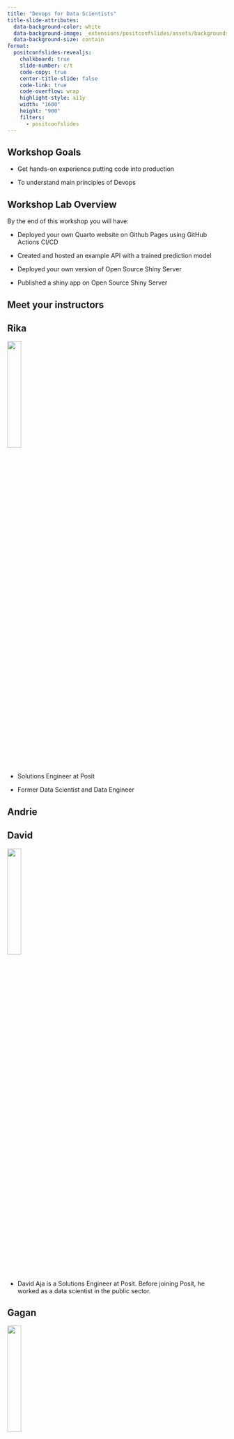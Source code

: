 ```yaml
---
title: "Devops for Data Scientists"
title-slide-attributes: 
  data-background-color: white
  data-background-image: _extensions/positconfslides/assets/backgrounds/toc-light.svg
  data-background-size: contain
format:
  positconfslides-revealjs: 
    chalkboard: true
    slide-number: c/t
    code-copy: true
    center-title-slide: false
    code-link: true
    code-overflow: wrap
    highlight-style: a11y
    width: "1600"
    height: "900"
    filters:
      - positconfslides
---
```


## Workshop Goals

-   Get hands-on experience putting code into production

-   To understand main principles of Devops

## Workshop Lab Overview

By the end of this workshop you will have:

-   Deployed your own Quarto website on Github Pages using GitHub Actions CI/CD

-   Created and hosted an example API with a trained prediction model

-   Deployed your own version of Open Source Shiny Server

-   Published a shiny app on Open Source Shiny Server

## Meet your instructors

::: panel-tabset
## Rika

![](images/rika_bio-01.jpeg){width="25%"}

-   Solutions Engineer at Posit

-   Former Data Scientist and Data Engineer

## Andrie

## David

![](images/edavidaja.jpeg){width="25%"}

-   David Aja is a Solutions Engineer at Posit. Before joining Posit, he worked as a data scientist in the public sector.

## Gagan

![](images/gagan.png){width="25%"}

-   Gagandeep Singh is a former software engineer and data scientist who has worked in a variety of cross-technology teams before joining Posit as a Solutions Engineer.

## Sam

![](images/sam-workweek-2023-large.jpeg){width="25%"}

-   Sam Edwardes is a Solutions Engineer at Posit. He is passionate about open source software and data science. Before joining Posit Sam consulted for many different companies as a Consultant at Deloitte.
:::

## Solutions Engineering at Posit

![](images/sol-eng.png){width="25%"}

-   Posit's Solutions Engineering team aims to shrink the distance between the needs of Posit's customers and our Pro and Open Source offerings, leading with curiosity and technical excellence.

-   Our customer-facing work helps our customers deploy, install, configure, and use our Pro products.

## Introduce yourself!

-   Name

-   What you do?

-   How you think devops can help you in your work?

## Logistics & Workshop Setup {.toc-people-dark}

## Pre-workshop Install {.brackets-light}

We encourage you to set up the following systems prior to the start of the workshop. We will also set aside time during the workshop to install and troubleshoot.

1.  Install [git](https://git-scm.com/downloads) on your laptop. You can check if git is already installed by typing `git --version` in the terminal.
2.  If you do not have a github account please create a [personal](https://docs.github.com/en/get-started/signing-up-for-github/signing-up-for-a-new-github-account) account.
3.  Make sure that you have a text editor that you are comfortable using. For example, Rstudio [IDE](https://www.rstudio.com/categories/rstudio-ide/), [vscode](https://code.visualstudio.com/download), [sublime](https://www.sublimetext.com/3).
4.  Create an account at [Docker Hub](https://hub.docker.com/).
5.  Download [Docker Desktop](https://www.docker.com/products/docker-desktop/).
6.  Download [quarto](https://quarto.org/docs/download/).
7.  Sign up for Discord channel

## Workshop Install {.brackets-light}

1.  Is your wifi working? If not, let one of the instructors/TA's know as soon as possible.
2.  Login to http://rstd.io/class, use the provided username and password and access Posit Workbench, and Posit Connect.

## Documentation & Communication {.brackets-light}

-   All documents including slides are available at this github [repo](https://github.com/posit-conf-2023/devops)
-   Discord channel for questions
-   "Posit" Notes system

## Schedule - Day 1 {.brackets-light}

| Time          | Topic                         |
|---------------|-------------------------------|
| 09:00 - 09:45 | Introductions & Installations |
| 09:45 - 10:30 | Linux Prep                    |
| 10:30 - 11:00 | Break                         |
| 11:00 - 12:30 |                               |
| 12:30 - 13:30 | Lunch                         |
| 13:30 - 15:00 |                               |
| 15:00 - 15:30 | Break                         |
| 15:30 - 17:00 |                               |

## Schedule - Day 2 {.brackets-light}

| Time          | Topic |
|---------------|-------|
| 09:00 - 10:30 |       |
| 10:30 - 11:00 | Break |
| 11:00 - 12:30 |       |
| 12:30 - 13:30 | Lunch |
| 13:30 - 15:00 |       |
| 15:00 - 15:30 | Break |
| 15:30 - 17:00 |       |

## Code of Conduct {.brackets-light}

-   Some stuff
-   Some more stuff
    -   And yet more!

## Devops Overview {.toc-people-dark}

## Data science & devops

-   Why should data scientists care about or learn devops?

-   In a perfect world data scientists would just focus on the "dev" part of devops

## Has this ever happened to you?

-   You come back to code from a year ago and now it doesnt run!

-   Congrats! You just got a new laptop with a new install of R. How do you run your code that was created with an older R version?

-   Your boss asks you to share that Shiny app with a client but the dev team is too busy working on their roadmap to help you deploy.

-   You need to share your prediction model (created in R) with the Engineering team but they only code in Java.

-   You've deployed your Shiny app to a site. But now you need to make sure that only clients can access it.

## What even is devops? {.brackets-dark}

Everything that happens once your code has been written.

-   Sharing your documents, apps, and apis
-   "Production" can mean different things
-   Continuous (and fast!) deployment & release of software/features
-   Testing
-   Collaborating on code
-   Reproducing your code across environments
-   Reproducing your environment as code
-   Ensuring security for your "content"
-   Networking

## A brief history of devops

## Principle #1: Reproducibility

![](images/Screenshot%202023-08-22%20at%203.26.22%20PM.png)

## Layers of reproducibility

+----------+---------------------------------+
| Layer    | Contents                        |
+==========+=================================+
| Packages | R + Python Packages             |
+----------+---------------------------------+
| System   | R + Python Language Versions    |
|          |                                 |
|          | System Libraries                |
|          |                                 |
|          | Operating System + dependencies |
+----------+---------------------------------+
| Hardware | Virtual Hardware                |
|          |                                 |
|          | Physical Hardware               |
+----------+---------------------------------+

## Packages vs. Libraries vs. Repositories

**Package** - contains code, functions, data, and documentation. Can be be distributed as SOURCE (a directory with all package components), [BINARIES](https://solutions.posit.co/envs-pkgs/environments/repositories/index.html#binary-packages) (contains files in OS-specific format) or as a BUNDLE (compressed file containing package components, similar to source).

**Library** - is a directory where packages are installed. You can have user-level or project-level libraries. Run `.libPaths()` to see yours. To use a package in has to be installed in a library with `install.packages()` and then loaded into memory with `library(x)` .

**Repository** - a collection of packages. CRAN is a public external repository that is a network of servers that distribute R along with R packages.

## Activity 1

-   Complete Part 1 of Lab: Deploy Quarto with GHA

-   Make a list of the layers that need to be reproduced in this workflow.

    -   Inspect the lock file.
    -   Where are packages being pulled from? Confirm by typing `options("repos")`. Does this differ from the repo set in Tools \> Global Options \> Packages?
    -   Visit the url where packages are being pulled from and see if you can identify package dependencies. Are packages downloaded as binaries or from source?
    -   What are server and OS dependencies? (Hint: If you are not sure which distribution of Linux you are using, you can find it by typing `cat /etc/*-release` in your terminal)

-   In your day-to-day work, what's the hardest reproducibility challenge?

## Mechanisms for reproducibility

-   virtual environments

-   documenting state & version control

-   Containerization & Docker

-   Infrastructure as Code

## Principle 2: Continuous Integration & Deployment

## Dev/Test/Prod

## A quick word on https & ssh

## Activity 2

## Linux Refresher (optional) {.toc-people-dark}

## Why Linux? {.brackets-light}

-   GNU+Linux kernel is one of the world's most popular operating systems
    -   It's used in the Mars Perseverance Rover!
-   It's open source and freely available
-   Different distributions available
-   Potentially less exploitable and more secure

## Terminology

-   The command line is a way to interact with a computer by typing text-based instructions to it, and reading the responses.
-   The software---called an interpreter---that translates your input into commands and executes them for you is the shell.
-   A *terminal* is an input and output environment that presents a text-only window running a shell.
-   A *shell* is a program that exposes the computer's operating system to a user or program. In Linux systems, the shell presented in a terminal is a command line interpreter.
-   A *command line interface* is a user interface (managed by a command line interpreter program) which processes commands to a computer program and outputs the results.
-   On most Linux distributions, the default shell is Bash, or Zsh.

## Working with files & directories {.toc-people-dark}

-   Some stuff
-   Some more stuff
    -   And yet more!

## Working with permissions

## Working with users and groups {.toc-people-light}

-   Some stuff
-   Some more stuff
    -   And yet more!

## Managing server resources

## Linux Refresher Resources

-   [Opening the command line](https://do4ds.com/chapters/sec2/2-1-cmd-line.html)
-   [Using the command line](https://do4ds.com/chapters/sec2/2-2-cmd-line-use.html)
-   [Basic Linux SysAdmin](https://do4ds.com/chapters/sec3/3-2-linux-admin.html) (11 - 11.7.4)
-   [List of cli commands](https://business-science.github.io/shiny-production-with-aws-book/linux-command-line-interface-cli.html)
-   [How to use pipes and redirection in linux](https://www.maketecheasier.com/pipes-redirection-for-linux-command-line/)
-   [How to use grep in linux](https://www.howtogeek.com/496056/how-to-use-the-grep-command-on-linux/)
-   [Linux directory structure](https://www.howtogeek.com/117435/htg-explains-the-linux-directory-structure-explained/)

## 30-70-white {.30-70-white}

-   Bullet 1
-   Bullet 1
-   Bullet 1
-   Bullet 1

Lorem ipsum dolor sit amet, consectetur adipiscing elit, sed do eiusmod tempor incididunt ut labore et dolore magna aliqua. Ut enim ad minim veniam, quis nostrud exercitation ullamco laboris nisi ut aliquip ex ea commodo consequat. Duis aute irure dolor in reprehenderit in voluptate velit esse cillum dolore eu fugiat nulla pariatur. Excepteur sint occaecat cupidatat non proident, sunt in culpa qui officia deserunt mollit anim id est laborum."

## content-dark {.content-dark}

Here is a test.

-   Hello, world.

Lorem ipsum dolor sit amet, consectetur adipiscing elit, sed do eiusmod tempor incididunt ut labore et dolore magna aliqua. Ut enim ad minim veniam, quis nostrud exercitation ullamco laboris nisi ut aliquip ex ea commodo consequat.

## content-light {.content-light}

Here is a test.

-   Hello, world.

Lorem ipsum dolor sit amet, consectetur adipiscing elit, sed do eiusmod tempor incididunt ut labore et dolore magna aliqua. Ut enim ad minim veniam, quis nostrud exercitation ullamco laboris nisi ut aliquip ex ea commodo consequat.

## content2-light {.content2-light}

Here is a test.

-   Hello, world.

Lorem ipsum dolor sit amet, consectetur adipiscing elit, sed do eiusmod tempor incididunt ut labore et dolore magna aliqua. Ut enim ad minim veniam, quis nostrud exercitation ullamco laboris nisi ut aliquip ex ea commodo consequat.

## content with no format

Here is a test.

-   Hello, world.

Lorem ipsum dolor sit amet, consectetur adipiscing elit, sed do eiusmod tempor incididunt ut labore et dolore magna aliqua. Ut enim ad minim veniam, quis nostrud exercitation ullamco laboris nisi ut aliquip ex ea commodo consequat.
